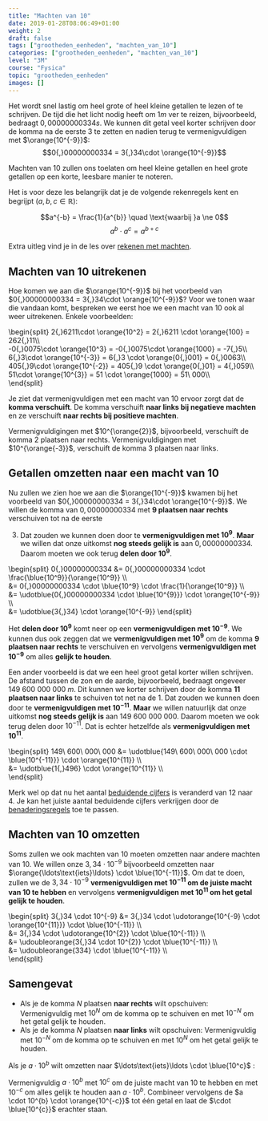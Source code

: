 ```yaml
---
title: "Machten van 10"
date: 2019-01-28T08:06:49+01:00
weight: 2
draft: false
tags: ["grootheden_eenheden", "machten_van_10"]
categories: ["grootheden_eenheden", "machten_van_10"]
level: "3M"
course: "Fysica"
topic: "grootheden_eenheden"
images: []
---
```


Het wordt snel lastig om heel grote of heel kleine getallen te lezen of te
schrijven.
De tijd die het licht nodig
heeft om $1 \si{ m}$ ver te reizen, bijvoorbeeld, bedraagt $0{,}00000000334 
\si{ s}$. We kunnen dit getal veel korter schrijven door de komma na de eerste
3 te zetten en nadien terug te vermenigvuldigen met $\orange{10^{-9}}$:
$$0{,}00000000334 = 3{,}34\cdot \orange{10^{-9}}$$

Machten van 10 zullen ons toelaten om heel kleine getallen en heel grote
getallen op een korte, leesbare manier te noteren.

Het is voor deze les belangrijk dat je de volgende rekenregels kent en begrijpt
($a, b, c \in \mathbb{R}$):

$$a^{-b} = \frac{1}{a^{b}} \quad \text{waarbij }a \ne 0$$
$$a^b \cdot a^c = a^{b+c}$$

Extra uitleg vind je in de les over [rekenen met
machten](../../wiskunde/rekenen/machten/#producten-van-machten).

## Machten van 10 uitrekenen

Hoe komen we aan die $\orange{10^{-9}}$ bij het voorbeeld van $0{,}00000000334 
= 3{,}34\cdot \orange{10^{-9}}$? Voor we tonen waar die vandaan komt, bespreken
we eerst hoe we een macht van 10 ook al weer uitrekenen. Enkele voorbeelden:

\begin{split}
2{,}6211\cdot \orange{10^2} = 2{,}6211 \cdot \orange{100} = 262{,}11\\\\\
 -0{,}0075\cdot \orange{10^3} = -0{,}0075\cdot \orange{1000} = -7{,}5\\\\\
 6{,}3\cdot \orange{10^{-3}} = 6{,}3 \cdot \orange{0{,}001} = 0{,}0063\\\\\
 405{,}9\cdot \orange{10^{-2}} = 405{,}9 \cdot \orange{0{,}01} = 4{,}059\\\\\
 51\cdot \orange{10^{3}} = 51 \cdot \orange{1000} = 51\ 000\\\\\
\end{split}

Je ziet dat vermenigvuldigen met een macht van 10
ervoor zorgt dat de **komma verschuift**.
De komma verschuift **naar links bij negatieve machten** en ze verschuift **naar rechts bij positieve machten**.

Vermenigvuldigingen met $10^{\orange{2}}$, bijvoorbeeld, verschuift de komma <span class="orange">2 plaatsen naar rechts</span>.
Vermenigvuldigingen met $10^{\orange{-3}}$, verschuift de komma <span class="orange">3 plaatsen naar links</span>.

## Getallen omzetten naar een macht van 10

Nu zullen we zien hoe we aan die $\orange{10^{-9}}$ kwamen bij het voorbeeld
van $0{,}00000000334 = 3{,}34\cdot \orange{10^{-9}}$.
We willen de komma van $0{,}00000000334$ met
**<span class="blue">9 plaatsen naar rechts</span>** verschuiven tot na de eerste

3. Dat zouden we kunnen doen door te
   **<span class="blue">vermenigvuldigen met $10^9$</span>**.
   **Maar** we willen dat onze uitkomst
   **<span class="orange">nog steeds gelijk is</span>** aan $0{,}00000000334$. Daarom
   moeten we ook terug
   **<span class="orange">delen door $10^9$</span>**.

\begin{split}
0{,}00000000334 &= 0{,}00000000334 \cdot \frac{\blue{10^9}}{\orange{10^9}} \\\\\
 &= 0{,}00000000334 \cdot \blue{10^9} \cdot \frac{1}{\orange{10^9}} \\\\\
 &= \udotblue{0{,}00000000334 \cdot \blue{10^{9}}} \cdot \orange{10^{-9}} \\\\\
 &= \udotblue{3{,}34} \cdot \orange{10^{-9}}
\end{split}

Het **<span class="orange">delen door $10^9$</span>** komt neer op
een **<span class="orange">vermenigvuldigen met $10^{-9}$</span>**. We kunnen dus ook
zeggen dat we
**<span class="blue">vermenigvuldigen met $10^9$</span>** om de komma
**<span class="blue">9 plaatsen naar rechts</span>** te verschuiven en vervolgens
**<span class="orange">vermenigvuldigen met $10^{-9}$</span>** om alles
**<span class="orange">gelijk te houden</span>**.

Een ander voorbeeld is dat we een heel groot getal korter willen schrijven. De
afstand tussen de zon en de aarde, bijvoorbeeld, bedraagt ongeveer
$149\ 600\ 000\ 000\ \si{m}$. Dit kunnen we korter schrijven door de komma
**<span class="blue">11 plaatsen naar links</span>** te schuiven tot net na de 1.
Dat zouden we kunnen doen door te
**<span class="blue">vermenigvuldigen met $10^{-11}$</span>**. **Maar** we willen
natuurlijk dat onze uitkomst
**<span class="orange">nog steeds gelijk is</span>** aan $149\ 600\ 000\ 000$.
Daarom moeten we ook terug delen door $10^{-11}$. Dat is echter hetzelfde als
**<span class="orange">vermenigvuldigen met $10^{11}$</span>**.

\begin{split}
149\ 600\ 000\ 000 &= \udotblue{149\ 600\ 000\ 000 \cdot \blue{10^{-11}}} \cdot \orange{10^{11}} \\\\\
 &= \udotblue{1{,}496} \cdot \orange{10^{11}} \\\\\
\end{split}

Merk wel op dat nu het aantal [beduidende cijfers](beduidende_cijfers) is
veranderd van 12 naar 4. Je kan het juiste aantal beduidende cijfers
verkrijgen door de [benaderingsregels](benaderingsregels) toe te passen.

## Machten van 10 omzetten

Soms zullen we ook machten van 10 moeten omzetten naar andere machten van 10.
We willen onze $3{,}34 \cdot 10^{-9}$ bijvoorbeeld omzetten naar
$\orange{\ldots\text{iets}\ldots} \cdot \blue{10^{-11}}$. Om dat te doen,
zullen we de $3{,}34 \cdot 10^{-9}$
**<span class="blue">vermenigvuldigen met $10^{-11}$ om de juiste macht van 10 te hebben</span>**
en vervolgens
**<span class="orange">vermenigvuldigen met $10^{11}$ om het getal gelijk te houden</span>**.

\begin{split}
3{,}34 \cdot 10^{-9} &= 3{,}34 \cdot \udotorange{10^{-9} \cdot \orange{10^{11}}} \cdot \blue{10^{-11}} \\\\\
 &= 3{,}34 \cdot \udotorange{10^{2}} \cdot \blue{10^{-11}} \\\\\
 &= \udoubleorange{3{,}34 \cdot 10^{2}} \cdot \blue{10^{-11}} \\\\\
 &= \udoubleorange{334} \cdot \blue{10^{-11}} \\\\\
\end{split}

## Samengevat

<Attention title="Omzetten naar macht van 10">


-   Als je de komma $N$ plaatsen **naar rechts** wilt opschuiven:
    Vermenigvuldig met <span class="blue">$10^{N}$ om de komma op te schuiven</span> en met <span class="orange">$10^{-N}$ om het getal gelijk te houden</span>.
-   Als je de komma $N$ plaatsen **naar links** wilt opschuiven:
    Vermenigvuldig met <span class="blue">$10^{-N}$ om de komma op te schuiven</span> en met <span class="orange">$10^N$ om het getal gelijk te houden</span>.

</Attention>

<Attention title="Omzetten van een macht van 10">

Als je $a \cdot 10^b$ wilt omzetten naar $\ldots\text{iets}\ldots \cdot
\blue{10^c}$ <Mute text="(met $a, b, c \in \mathbb{R}$)" />:

Vermenigvuldig $a \cdot 10^b$ met
<span class="blue">$10^{c}$ om de juiste macht van 10 te hebben</span> en met
<span class="orange">$10^{-c}$ om alles gelijk te houden</span> aan $a \cdot 10^b$.
Combineer vervolgens de $a \cdot 10^{b} \cdot \orange{10^{-c}}$ tot één getal en
laat de $\cdot \blue{10^{c}}$ erachter staan.

</Attention>
